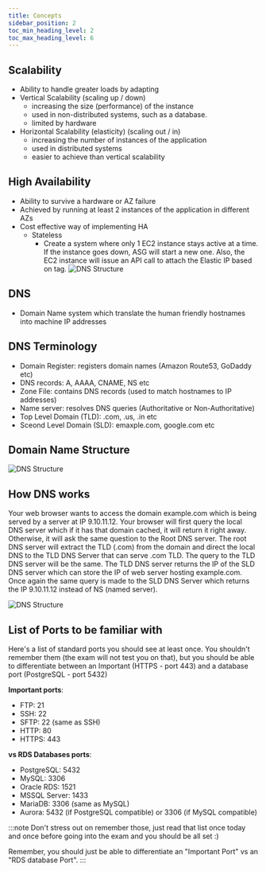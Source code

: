 ```yaml
---
title: Concepts
sidebar_position: 2
toc_min_heading_level: 2
toc_max_heading_level: 6
---
```



<TOCInline toc={toc} minHeadingLevel={2} maxHeadingLevel={6} />

## Scalability
- Ability to handle greater loads by adapting
- Vertical Scalability (scaling up / down)
  - increasing the size (performance) of the instance
  - used in non-distributed systems, such as a database.
  - limited by hardware
- Horizontal Scalability (elasticity) (scaling out / in)
  - increasing the number of instances of the application
  - used in distributed systems
  - easier to achieve than vertical scalability

## High Availability
- Ability to survive a hardware or AZ failure
- Achieved by running at least 2 instances of the application in different AZs
- Cost effective way of implementing HA
  - Stateless
    - Create a system where only 1 EC2 instance stays active at a time. If the instance goes down,
    ASG will start a new one. Also, the EC2 instance will issue an API call to attach the Elastic IP based on tag.
![DNS Structure](/img/high-avi.jpg)

## DNS
-  Domain Name system which translate the human friendly hostnames into machine IP addresses

## DNS Terminology
- Domain Register: registers domain names (Amazon Route53, GoDaddy etc)
- DNS records: A, AAAA, CNAME, NS etc
- Zone File: contains DNS records (used to match hostnames to IP addresses)
- Name server: resolves DNS queries (Authoritative or Non-Authoritative)
- Top Level Domain (TLD): .com, .us, .in etc
- Sceond Level Domain (SLD): emaxple.com, google.com etc
## Domain Name Structure
![DNS Structure](/img/dns.jpg)

## How DNS works
Your web browser wants to access the domain example.com which is being served by a server at IP 9.10.11.12.
Your browser will first query the local DNS server which if it has that domain cached, it will return it right away.
Otherwise, it will ask the same question to the Root DNS server.
The root DNS server will extract the TLD (.com) from the domain and direct the local DNS to the TLD DNS Server that can serve .com TLD.
The query to the TLD DNS server will be the same. The TLD DNS server returns the IP of the SLD DNS server
which can store the IP of web server hosting example.com. Once again the same query is made to the SLD DNS Server which returns the IP 9.10.11.12 instead of NS (named server).

![DNS Structure](/img/dns-flow.jpg)

## List of Ports to be familiar with
Here's a list of standard ports you should see at least once.
You shouldn't remember them (the exam will not test you on that),
but you should be able to differentiate between an Important (HTTPS - port 443) and a database port (PostgreSQL - port 5432) 

**Important ports**:
- FTP: 21
- SSH: 22
- SFTP: 22 (same as SSH)
- HTTP: 80
- HTTPS: 443

**vs RDS Databases ports**:
- PostgreSQL: 5432
- MySQL: 3306
- Oracle RDS: 1521
- MSSQL Server: 1433
- MariaDB: 3306 (same as MySQL)
- Aurora: 5432 (if PostgreSQL compatible) or 3306 (if MySQL compatible)

:::note
Don't stress out on remember those, just read that list once today and once before going into the exam and you should be all set :)

Remember, you should just be able to differentiate an "Important Port" vs an "RDS database Port".
:::